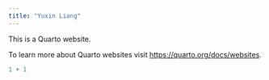 ```yaml
---
title: "Yuxin Liang"
---
```


This is a Quarto website.

To learn more about Quarto websites visit <https://quarto.org/docs/websites>.

```r
1 + 1
```
